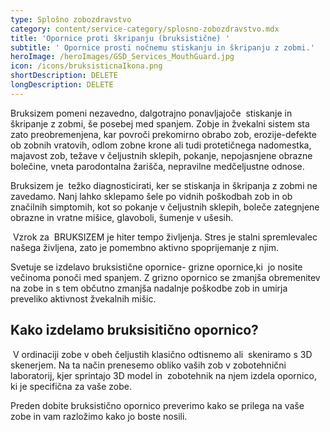 ```yaml
---
type: Splošno zobozdravstvo
category: content/service-category/splosno-zobozdravstvo.mdx
title: 'Opornice proti škripanju (bruksistične) '
subtitle: ' Opornice prosti nočnemu stiskanju in škripanju z zobmi.'
heroImage: /heroImages/GSD_Services_MouthGuard.jpg
icon: /icons/bruksisticnaIkona.png
shortDescription: DELETE
longDescription: DELETE
---
```


Bruksizem pomeni nezavedno, dalgotrajno ponavljajoče  stiskanje in škripanje z zobmi, še posebej med spanjem. Zobje in žvekalni sistem sta zato preobremenjena, kar povroči prekomirno obrabo zob, erozije-defekte ob zobnih vratovih, odlom zobne krone ali tudi protetičnega nadomestka, majavost zob, težave v čeljustnih sklepih, pokanje, nepojasnjene obrazne bolečine, vneta parodontalna žarišča, nepravilne medčeljustne odnose.

Bruksizem je  težko diagnosticirati, ker se stiskanja in škripanja z zobmi ne zavedamo. Nanj lahko sklepamo šele po vidnih poškodbah zob in ob značilnih simptomih, kot so pokanje v čeljustnih sklepih, boleče zategnjene obrazne in vratne mišice, glavoboli, šumenje v ušesih.

 Vzrok za  BRUKSIZEM je hiter tempo življenja. Stres je stalni spremlevalec našega življena, zato je pomembno aktivno spoprijemanje z njim.


 Svetuje se izdelavo bruksistične opornice- grizne opornice,ki  jo nosite večinoma ponoči med spanjem. Z grizno opornico se zmanjša obremenitev na zobe in s tem občutno zmanjša nadalnje poškodbe zob in umirja preveliko aktivnost žvekalnih mišic.

## Kako izdelamo bruksisitično opornico?       &#x9;

 V ordinaciji zobe v obeh čeljustih klasično odtisnemo ali  skeniramo s 3D skenerjem. Na ta način prenesemo obliko vaših zob v zobotehnični laboratorij, kjer sprintajo 3D model in  zobotehnik na njem izdela opornico, ki je specifična za vaše zobe. 

Preden dobite bruksistično opornico preverimo kako se prilega na vaše zobe in vam razložimo kako jo boste nosili.


